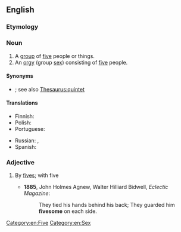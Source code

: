 ==English==

===Etymology===
{{suffix|en|five|some}}

===Noun===
{{en-noun}}

# A [[group]] of [[five]] people or things.
# An [[orgy]] (group [[sex]]) consisting of [[five]] people.

====Synonyms====
* {{sense|group of five}} {{l|en|pentad}}; see also [[Thesaurus:quintet]]

====Translations====
{{trans-top|group of five}}
* Finnish: {{t+|fi|viisikko}}
* Polish: {{t+|pl|piątka|f}}
* Portuguese: {{t+|pt|quinteto|m}}
{{trans-mid}}
* Russian: {{t+|ru|пятеро́}}, {{t+|ru|пятёрка|f}}
* Spanish: {{t+|es|quinteto|m}}
{{trans-bottom}}

===Adjective===
{{en-adj|-}}

# {{lb|en|archaic}} By [[five]]s; with five
#* '''1885''', John Holmes Agnew, ‎Walter Hilliard Bidwell, ''Eclectic Magazine'':
#*: They tied his hands behind his back; They guarded him '''fivesome''' on each side.

[[Category:en:Five]]
[[Category:en:Sex]]